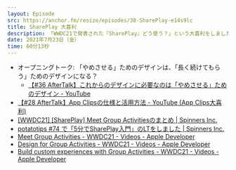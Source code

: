 ```yaml
---
layout: Episode
src: https://anchor.fm/resize/episodes/38-SharePlay-e14s9lc
title: SharePlay 大喜利
description: 「WWDC21で発表された『SharePlay』どう使う？」という大喜利をしました。
date: 2021年7月23日（金）
time: 60分13秒
---
```


- オープニングトーク: 「やめさせる」ためのデザインは、「長く続けてもらう」ためのデザインになる？
  - [【#36 AfterTalk】これからのデザインに必要なのは「やめさせる」ためのデザイン - YouTube](https://www.youtube.com/watch?v=sYnvAWunFj8)
- [【#28 AfterTalk】App Clipsの仕様と活用方法 - YouTube (App Clips大喜利)](https://www.youtube.com/watch?v=eQ0D0NuMjBM)
- [[WWDC21] [SharePlay] Meet Group Activitiesのまとめ | Spinners Inc.](https://spinners.work/posts/wwdc21-meet-group-activities/)
- [potatotips #74 で「5分でSharePlay入門」のLTをしました | Spinners Inc.](https://spinners.work/posts/potatotips-74-shareplay/)
- [Meet Group Activities - WWDC21 - Videos - Apple Developer](https://developer.apple.com/videos/play/wwdc2021/10183/)
- [Design for Group Activities - WWDC21 - Videos - Apple Developer](https://developer.apple.com/videos/play/wwdc2021/10184/)
- [Build custom experiences with Group Activities - WWDC21 - Videos - Apple Developer](https://developer.apple.com/videos/play/wwdc2021/10187/)

